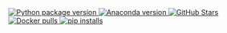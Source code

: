 <div
  style={{
    display: "flex"
  }}
  class="justify-center"
>
  <a
    style={{
      borderStyle: "none",
      marginTop: "0.125rem",
      marginBottom: "0.125rem",
    }}
    href="<https://pypi.org/project/mage-ai/>"
  >
    <img
      style={{
        margin: 0,
        cursor: "pointer",
      }}
      noZoom
      src="<https://img.shields.io/pypi/v/mage-ai?color=orange>"
      alt="Python package version"
    />
  </a>
  <a
    style={{
      borderStyle: "none",
      marginTop: "0.125rem",
      marginBottom: "0.125rem",
      marginLeft: "0.25rem",
      cursor: "default",
    }}
    href="<https://anaconda.org/conda-forge/mage-ai>"
  >
    <img
      style={{
        margin: 0,
        cursor: "pointer",
      }}
      noZoom
      src="<https://anaconda.org/conda-forge/mage-ai/badges/version.svg>"
      alt="Anaconda version"
    />
  </a>
  <a
    style={{
      borderStyle: "none",
      marginTop: "0.125rem",
      marginBottom: "0.125rem",
      marginLeft: "0.25rem",
    }}
    href="<https://github.com/mage-ai/mage-ai>"
  >
    <img
      style={{
        margin: 0,
        cursor: "pointer",
      }}
      noZoom
      src="<https://img.shields.io/github/stars/mage-ai/mage-ai?logo=github>"
      alt="GitHub Stars"
    />
  </a>
  <a
    style={{
      borderStyle: "none",
      marginTop: "0.125rem",
      marginBottom: "0.125rem",
      marginLeft: "0.25rem",
    }}
    href="<https://hub.docker.com/r/mageai/mageai>"
  >
    <img
      style={{
        margin: 0,
        cursor: "pointer",
      }}
      noZoom
      src="<https://img.shields.io/docker/pulls/mageai/mageai.svg>"
      alt="Docker pulls"
    />
  </a>
  <a
    style={{
      borderStyle: "none",
      marginTop: "0.125rem",
      marginBottom: "0.125rem",
      marginLeft: "0.25rem",
    }}
    href="<https://pepy.tech/project/mage-ai>"
  >
    <img
      style={{
        margin: 0,
        cursor: "pointer",
      }}
      noZoom
      src="<https://static.pepy.tech/personalized-badge/mage-ai?period=total&units=international_system&left_color=grey&right_color=blue&left_text=pip%20installs>"
      alt="pip installs"
    />
  </a>
</div>
